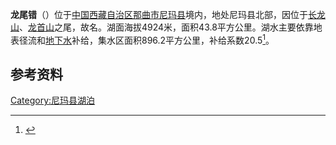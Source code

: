 {{ViewTibetanScript}}
{{Infobox_lake
 |湖泊名稱 =龙尾错
 |湖泊照片 = 
 |湖泊照片標題 = 
 |測深圖 =
 |測深圖標題 =
 |湖泊所在地 = [[中国|中国]][[西藏|西藏]]
 |座標 = {{coord |33|52|N|88|19|E|display=inline,title|scale:500000_type:waterbody_region:CN}}
 |湖泊類別 = [[咸水湖|咸水湖]]
 |流入 =[[黑石河|黑石河]]
 |流出 = 
 |集水區面積 =896.2平方公里
 |集水區國家 =
 |湖泊長度 =10.2公里
 |湖泊闊度 = 最大8.3公里<br />平均4.29公里
 |湖泊面積 =43.8平方公里
 |平均深度 = 
 |最深深度 = 
 |水體體積 = 
 |湖水停留時間 =
 |湖岸線長度 =
 |海拔高度 = 4924米
 |湖中島嶼 =
 |湖邊城鎮 =
}}
{{Location map
 |China Tibet
 |mark=<!--dot-->Blue pog.svg
 |lat_deg=33|lat_min=52|lat_sec =
 |lon_deg=88|lon_min=19|lon_sec =
 |caption=龙尾错在[[西藏|西藏]]的位置。
 |position=right
 |width=350
 |float=right
}}
'''龙尾错'''（{{bo|z=འབྲུག་མཇུག་མཚོ|w='brug mjug mtsho|t=Drukjuk Tso}}）位于[[中国|中国]][[西藏自治区|西藏自治区]][[那曲市|那曲市]][[尼玛县|尼玛县]]境内，地处尼玛县北部，因位于[[长龙山|长龙山]]、[[龙首山|龙首山]]之尾，故名。湖面海拔4924米，面积43.8平方公里。湖水主要依靠地表径流和[[地下水|地下水]]补给，集水区面积896.2平方公里，补给系数20.5<ref>{{cite book zh |author=王苏民 窦鸿身 |title=中国湖泊志 |format=M |edition=1 |location=北京 |publisher=科学出版社 |date=1998|pages=435|id= ISBN 7-03-006706-1}}</ref>。
==参考资料==
{{Reflist}}

[[Category:尼玛县湖泊|Category:尼玛县湖泊]]